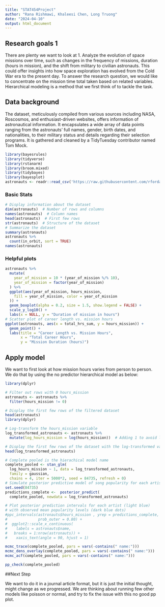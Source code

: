 ```yaml
---
title: "STAT454Project"
author: "Rana Rishmawi, Khaleesi Chen, Long Truong"
date: "2024-04-10"
output: html_document
---
```


## Research goals 1

There are plenty we want to look at 1. Analyze the evolution of space missions over time, such as changes in the frequency of missions, duration (hours in mission), and the shift from military to civilian astronauts. This could offer insights into how space exploration has evolved from the Cold War era to the present day. To answer the research question, we would like to concentrate on the mission time total taken based on related variables. Hierarchical modeling is a method that we first think of to tackle the task. 

## Data background 

The dataset, meticulously compiled from various sources including NASA, Roscosmos, and enthusiast-driven websites, offers information of astronautical information. It encapsulates a wide array of data points ranging from the astronauts' full names, gender, birth dates, and nationalities, to their military status and details regarding their selection programs. It is gathered and cleaned by a TidyTuesday contributor named Tom Mock.

```r
library(bayesrules)
library(tidyverse)
library(rstanarm)
library(broom.mixed)
library(tidybayes)
library(bayesplot)
astronauts <- readr::read_csv('https://raw.githubusercontent.com/rfordatascience/tidytuesday/master/data/2020/2020-07-14/astronauts.csv')
```




### Basic Stats

```r
# Display information about the dataset
dim(astronauts)  # Number of rows and columns
names(astronauts)  # Column names
head(astronauts)  # First few rows
str(astronauts)  # Structure of the dataset
# Summarize the dataset
summary(astronauts)
astronauts %>%
  count(in_orbit, sort = TRUE)
names(astronauts)
```

### Helpful plots

```r
astronauts %>%
  mutate(
    year_of_mission = 10 * (year_of_mission %/% 10),
    year_of_mission = factor(year_of_mission)
  ) %>%
  ggplot(aes(year_of_mission, hours_mission,
    fill = year_of_mission, color = year_of_mission
  )) +
  geom_boxplot(alpha = 0.2, size = 1.5, show.legend = FALSE) +
  scale_y_log10() +
  labs(x = NULL, y = "Duration of mission in hours")
# Scatter plot of career length vs. mission hours
ggplot(astronauts, aes(x = total_hrs_sum, y = hours_mission)) +
  geom_point() +
  labs(title = "Career Length vs. Mission Hours",
       x = "Total Career Hours",
       y = "Mission Duration (hours)")
```

## Apply model

We want to first look at how mission hours varies from person to person. We do that by using the no predictor hierarchical model as below:

```r
library(dplyr)

# Filter out rows with 0 hours_mission
astronauts <- astronauts %>%
  filter(hours_mission != 0)

# Display the first few rows of the filtered dataset
head(astronauts)
library(dplyr)

# Log-transform the hours_mission variable
log_transformed_astronauts <- astronauts %>%
  mutate(log_hours_mission = log(hours_mission))  # Adding 1 to avoid log(0)

# Display the first few rows of the dataset with the log-transformed variable
head(log_transformed_astronauts)
```

```r
# Complete pooled is the hierachical model name
complete_pooled <- stan_glm(
  log_hours_mission ~ 1, data = log_transformed_astronauts,
  family = gaussian,
  chains = 4, iter = 5000*2, seed = 84735, refresh = 0)
# Simulate posterior predictive model of song popularity for each artist
set.seed(84735)
predictions_complete <-  posterior_predict(
  complete_pooled, newdata = log_transformed_astronauts)

# Plot posterior prediction intervals for each artist (light blue)
# with observed mean popularity levels (dark blue dots)
#ppc_intervals(astronauts$hours_mission , yrep = predictions_complete,
#              prob_outer = 0.80) +
#  ggplot2::scale_x_continuous(
#    labels = astronauts$name,
#   breaks = 1:nrow(astronauts)) +
#    xaxis_text(angle = 90, hjust = 1)
```

```r
mcmc_trace(complete_pooled, pars = vars(-contains(" name:")))
mcmc_dens_overlay(complete_pooled, pars = vars(-contains(" name:")))
mcmc_acf(complete_pooled, pars = vars(-contains(" name:")))
```

```r
pp_check(complete_pooled)
```

##Next Step

We want to do it in a journal article format, but it is just the initial thought, might change as we progressed. We are thinking about running few other models like poisson or normal, and try to fix the issue with this no good pp plot. 